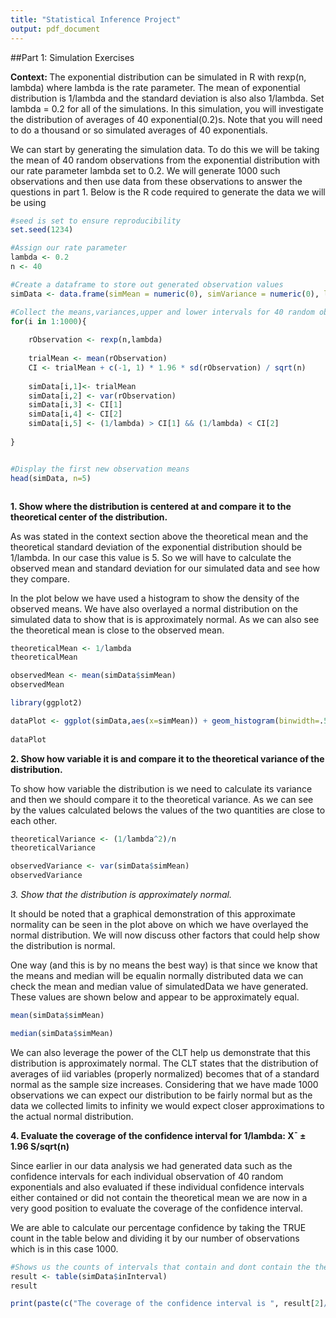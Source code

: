 ```yaml
---
title: "Statistical Inference Project"
output: pdf_document
---
```


##Part 1: Simulation Exercises

**Context: **
The exponential distribution can be simulated in R with rexp(n, lambda) where lambda is the rate parameter. The mean of exponential distribution is 1/lambda and the standard deviation is also also 1/lambda. Set lambda = 0.2 for all of the simulations. In this simulation, you will investigate the distribution of averages of 40 exponential(0.2)s. Note that you will need to do a thousand or so simulated averages of 40 exponentials.

We can start by generating the simulation data. To do this we will be taking the mean of 40 random observations from the exponential distribution with our rate parameter lambda set to 0.2. We will generate 1000 such observations and then use data from these observations to answer the questions in part 1. Below is the R code required to generate the data we will be using

```r

#seed is set to ensure reproducibility
set.seed(1234)

#Assign our rate parameter
lambda <- 0.2
n <- 40

#Create a dataframe to store out generated observation values
simData <- data.frame(simMean = numeric(0), simVariance = numeric(0), lowerInterval = numeric(0), upperInterval = numeric(0), inInterval = logical())

#Collect the means,variances,upper and lower intervals for 40 random observations in the exponential distribution 1000 times
for(i in 1:1000){
    
    rObservation <- rexp(n,lambda)
    
    trialMean <- mean(rObservation)
    CI <- trialMean + c(-1, 1) * 1.96 * sd(rObservation) / sqrt(n)
    
    simData[i,1]<- trialMean
    simData[i,2] <- var(rObservation)
    simData[i,3] <- CI[1]
    simData[i,4] <- CI[2]
    simData[i,5] <- (1/lambda) > CI[1] && (1/lambda) < CI[2]
    
}


#Display the first new observation means
head(simData, n=5)



```

**1. Show where the distribution is centered at and compare it to the theoretical center of the distribution.**

As was stated in the context section above the theoretical mean and the theoretical standard deviation of the exponential distribution should be 1/lambda. In our case this value is 5. So we will have to calculate the observed mean and standard deviation for our simulated data and see how they compare. 

In the plot below we have used a histogram to show the density of the observed means. We have also overlayed a normal distribution on the simulated data to show that is is approximately normal. As we can also see the theoretical mean is close to the observed mean.

```r

theoreticalMean <- 1/lambda
theoreticalMean

observedMean <- mean(simData$simMean)
observedMean

library(ggplot2)

dataPlot <- ggplot(simData,aes(x=simMean)) + geom_histogram(binwidth=.5,aes(y=..density..),colour="black",fill="white") + geom_vline(aes(xintercept=mean(simData$simMean)),color = "blue",linetype="dashed",size=1) + geom_text(aes(x=mean(simData$simMean)-0.2,label="Actual Mean"),angle=90, y=0.3)+ xlab("Mean of 40 exponentials") + ggtitle("Histogram of Simulated Data") + stat_function(fun=dnorm,colour = "black",arg = list(mean = 1/lambda,sd = 1/lambda*(1/sqrt(n)))) + geom_vline(aes(xintercept=1/lambda),color = "red",linetype="dashed",size=1) + geom_text(aes(x=(1/lambda)+0.2,label="Theoretical Mean"),angle=90, y=0.3)
                
dataPlot

```

**2. Show how variable it is and compare it to the theoretical variance of the distribution.**

To show how variable the distribution is we need to calculate its variance and then we should compare it to the theoretical variance. As we can see by the values calculated belows the values of the two quantities are close to each other.

```r

theoreticalVariance <- (1/lambda^2)/n
theoreticalVariance

observedVariance <- var(simData$simMean)
observedVariance


```

*3. Show that the distribution is approximately normal.*

It should be noted that a graphical demonstration of this approximate normality can be seen in the plot above on which we have overlayed the normal distribution. We will now discuss other factors that could help show the distribution is normal.

One way (and this is by no means the best way) is that since we know that the means and median will be equalin normally distributed data we can check the mean and median value of simulatedData we have generated. These values are shown below and appear to be approximately equal. 

```r
mean(simData$simMean)

median(simData$simMean)

```

We can also leverage the power of the CLT help us demonstrate that this distribution is approximately normal. The CLT states that the distribution of averages of iid variables (properly normalized) becomes that of a standard normal as the sample size increases. Considering that we have made 1000 observations we can expect our distribution to be fairly normal but as the data we collected limits to infinity we would expect closer approximations to the actual normal distribution. 

**4. Evaluate the coverage of the confidence interval for 1/lambda: X¯ ± 1.96 S/sqrt(n)**

Since earlier in our data analysis we had generated data such as the confidence intervals for each individual observation of 40 random exponentials and also evaluated if these individual confidence intervals either contained or did not contain the theoretical mean we are now in a very good position to evaluate the coverage of the confidence interval. 

We are able to calculate our percentage confidence by taking the TRUE count in the table below and dividing it by our number of observations which is in this case 1000. 
```r
#Shows us the counts of intervals that contain and dont contain the theoretical mean
result <- table(simData$inInterval)
result

print(paste(c("The coverage of the confidence interval is ", result[2]/1000),collapse = " "))

```